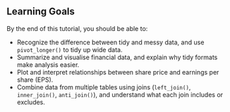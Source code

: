 ::: {.callout-tip}
## Learning Goals {.unnumbered}

By the end of this tutorial, you should be able to:

- Recognize the difference between tidy and messy data, and use `pivot_longer()` to tidy up wide data.
- Summarize and visualise financial data, and explain why tidy formats make analysis easier.
- Plot and interpret relationships between share price and earnings per share (EPS).
- Combine data from multiple tables using joins (`left_join()`, `inner_join()`, `anti_join()`), and understand what each join includes or excludes.
:::
